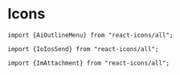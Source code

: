 
<Meta title="Design system/Icons"/>

# Icons

<!--- This is your Story template function, shown here in React -->


`import {AiOutlineMenu} from "react-icons/all";`
<Canvas>
    <Story name="Menu icon">
        <AiOutlineMenu/>
    </Story>
</Canvas>

`import {IoIosSend} from "react-icons/all";`
<Canvas>
    <Story name="Send icon">
        <IoIosSend/>
    </Story>
</Canvas>

`import {ImAttachment} from "react-icons/all";`
<Canvas>
    <Story name="Attachment icon">
        <ImAttachment/>
    </Story>
</Canvas>